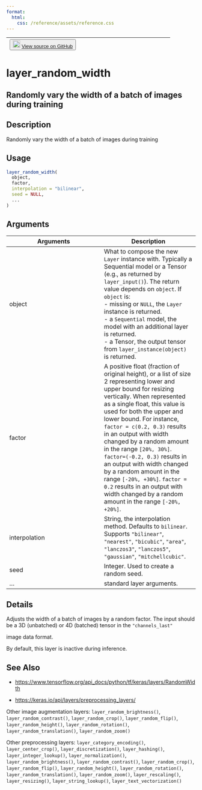 ```yaml
---
format:
  html:
    css: /reference/assets/reference.css
---
```


| <button class="button"> ![](/reference/assets/GitHub-Mark-32px.png){width="20"} [View source on GitHub](https://github.com/rstudio/keras//blob/main/R/layers-preprocessing.R#L557) </button> |
|:------------------------------:|:--------------------------------------:|

# layer_random_width

## Randomly vary the width of a batch of images during training

## Description
Randomly vary the width of a batch of images during training 


## Usage
```r
layer_random_width( 
  object, 
  factor, 
  interpolation = "bilinear", 
  seed = NULL, 
  ... 
) 
```

## Arguments
|Arguments|Description|
|---|---|
| object | What to compose the new `Layer` instance with. Typically a Sequential model or a Tensor (e.g., as returned by `layer_input()`). The return value depends on `object`. If `object` is: <br>- missing or `NULL`, the `Layer` instance is returned. <br>- a `Sequential` model, the model with an additional layer is returned. <br>- a Tensor, the output tensor from `layer_instance(object)` is returned.  |
| factor | A positive float (fraction of original height), or a list of size 2 representing lower and upper bound for resizing vertically. When represented as a single float, this value is used for both the upper and lower bound. For instance, `factor = c(0.2, 0.3)` results in an output with width changed by a random amount in the range `[20%, 30%]`. `factor=(-0.2, 0.3)` results in an output with width changed by a random amount in the range `[-20%, +30%]`. `factor = 0.2` results in an output with width changed by a random amount in the range `[-20%, +20%]`. |
| interpolation | String, the interpolation method. Defaults to `bilinear`. Supports `"bilinear"`, `"nearest"`, `"bicubic"`, `"area"`, `"lanczos3"`, `"lanczos5"`, `"gaussian"`, `"mitchellcubic"`. |
| seed | Integer. Used to create a random seed. |
| ... | standard layer arguments. |

## Details

Adjusts the width of a batch of images by a random factor. The input should be a 3D (unbatched) or 4D (batched) tensor in the `"channels_last"`

image data format. 

By default, this layer is inactive during inference. 





## See Also

- [https://www.tensorflow.org/api_docs/python/tf/keras/layers/RandomWidth](https://www.tensorflow.org/api_docs/python/tf/keras/layers/RandomWidth)

- [https://keras.io/api/layers/preprocessing_layers/](https://keras.io/api/layers/preprocessing_layers/)

Other image augmentation layers:  `layer_random_brightness()`, `layer_random_contrast()`, `layer_random_crop()`, `layer_random_flip()`, `layer_random_height()`, `layer_random_rotation()`, `layer_random_translation()`, `layer_random_zoom()`

Other preprocessing layers:  `layer_category_encoding()`, `layer_center_crop()`, `layer_discretization()`, `layer_hashing()`, `layer_integer_lookup()`, `layer_normalization()`, `layer_random_brightness()`, `layer_random_contrast()`, `layer_random_crop()`, `layer_random_flip()`, `layer_random_height()`, `layer_random_rotation()`, `layer_random_translation()`, `layer_random_zoom()`, `layer_rescaling()`, `layer_resizing()`, `layer_string_lookup()`, `layer_text_vectorization()`

